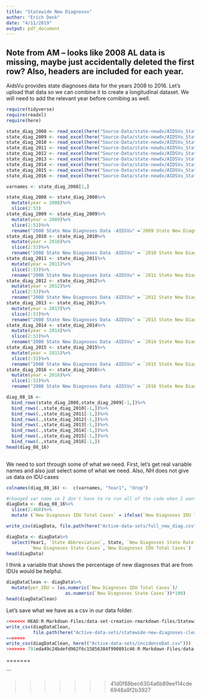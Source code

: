 ```yaml
---
title: "Statewide New Diagnoses"
author: "Erich Denk"
date: "4/11/2019"
output: pdf_document
---
```

## Note from AM -- looks like 2008 AL data is missing, maybe just accidentally deleted the first row? Also, headers are included for each year. 

AidsVu provides state diagnoses data for the years 2008 to 2016. Let's upload that data so we can combine it to create a longitudinal dataset. We will need to add the relevant year before comibing as well.

```r
require(tidyverse)
require(readxl)
require(here)

state_diag_2008 <- read_excel(here("Source-Data/state-newdx/AIDSVu_State_New-DX-Data-Sets_2008.xlsx"))
state_diag_2009 <- read_excel(here("Source-Data/state-newdx/AIDSVu_State_New-DX-Data-Sets_2009.xlsx"))
state_diag_2010 <- read_excel(here("Source-Data/state-newdx/AIDSVu_State_New-DX-Data-Sets_2010.xlsx"))
state_diag_2011 <- read_excel(here("Source-Data/state-newdx/AIDSVu_State_New-DX-Data-Sets_2011.xlsx"))
state_diag_2012 <- read_excel(here("Source-Data/state-newdx/AIDSVu_State_New-DX-Data-Sets_2012.xlsx"))
state_diag_2013 <- read_excel(here("Source-Data/state-newdx/AIDSVu_State_New-DX-Data-Sets_2013.xlsx"))
state_diag_2014 <- read_excel(here("Source-Data/state-newdx/AIDSVu_State_New-DX-Data-Sets_2014.xlsx"))
state_diag_2015 <- read_excel(here("Source-Data/state-newdx/AIDSVu_State_New-DX-Data-Sets_2015.xlsx"))
state_diag_2016 <- read_excel(here("Source-Data/state-newdx/AIDSVu_State_New-DX-Data-Sets_2016.xlsx"))
```

```r
varnames <- state_diag_2008[2,]

state_diag_2008 <- state_diag_2008%>%
  mutate(year = 2008)%>%
  slice(2:53)
state_diag_2009 <- state_diag_2009%>%
  mutate(year = 2009)%>%
  slice(2:53)%>%
  rename("2008 State New Diagnoses Data -AIDSVu" =`2009 State New Diagnoses Data - AIDSVu`)
state_diag_2010 <- state_diag_2010%>%
  mutate(year = 2010)%>%
  slice(2:53)%>%
  rename("2008 State New Diagnoses Data -AIDSVu" = `2010 State New Diagnoses Data - AIDSVu`)
state_diag_2011 <- state_diag_2011%>%
  mutate(year = 2011)%>%
  slice(2:53)%>%
  rename("2008 State New Diagnoses Data -AIDSVu" = `2011 State New Diagnoses Data - AIDSVu`)
state_diag_2012 <- state_diag_2012%>%
  mutate(year = 2012)%>%
  slice(2:53)%>%
  rename("2008 State New Diagnoses Data -AIDSVu" = `2012 State New Diagnoses Data - AIDSVu`)
state_diag_2013 <- state_diag_2013%>%
  mutate(year = 2013)%>%
  slice(2:53)%>%
  rename("2008 State New Diagnoses Data -AIDSVu" = `2013 State New Diagnoses Data - AIDSVu`)
state_diag_2014 <- state_diag_2014%>%
  mutate(year = 2014)%>%
  slice(2:53)%>%
  rename("2008 State New Diagnoses Data -AIDSVu" = `2014 State New Diagnoses Data - AIDSVu`)
state_diag_2015 <- state_diag_2015%>%
  mutate(year = 2015)%>%
  slice(2:53)%>%
  rename("2008 State New Diagnoses Data -AIDSVu" = `2015 State New Diagnoses Data - AIDSVu`)
state_diag_2016 <- state_diag_2016%>%
  mutate(year = 2016)%>%
  slice(2:53)%>%
  rename("2008 State New Diagnoses Data -AIDSVu" = `2016 State New Diagnoses Data - AIDSVu`)
```

```r

diag_08_16 <- 
  bind_rows(state_diag_2008,state_diag_2009[-1,])%>%
  bind_rows(.,state_diag_2010[-1,])%>%
  bind_rows(.,state_diag_2011[-1,])%>%
  bind_rows(.,state_diag_2012[-1,])%>%
  bind_rows(.,state_diag_2013[-1,])%>%
  bind_rows(.,state_diag_2014[-1,])%>%
  bind_rows(.,state_diag_2015[-1,])%>%
  bind_rows(.,state_diag_2016[-1,])
head(diag_08_16)
  
```

We need to sort through some of what we need. First, let's get real variable names and also just select some of what we need. Also, NH does not give us data on IDU cases
```r
colnames(diag_08_16) <-  c(varnames, "Year1", "drop")

```
```r
#changed var name so I don't have to re run all of the code when I want to test this section 
diagData <- diag_08_16%>%
  slice(2:468)%>%
  mutate (`New Diagnoses IDU Total Cases` = ifelse(`New Diagnoses IDU Total Cases` < 0, NA, `New Diagnoses IDU Total Cases`))

write_csv(diagData, file.path(here("Active-data-sets/full_new_diag.csv")))
```
```r
diagData <- diagData%>%
  select(Year1, `State Abbreviation`, State, `New Diagnoses State Rate`, 
         `New Diagnoses State Cases`,`New Diagnoses IDU Total Cases`)
head(diagData)
```

I think a variable that shows the percentage of new diagnoses that are from IDUs would be helpful.
```r
diagDataClean <- diagData%>%
  mutate(per_IDU = (as.numeric(`New Diagnoses IDU Total Cases`)/
                      as.numeric(`New Diagnoses State Cases`))*100)
head(diagDataClean)
```

Let's save what we have as a csv in our data folder.
```r
<<<<<<< HEAD:R-Markdown-Files/data-set-creation-rmarkdown-files/Statewide New Diagnoses.Rmd
write_csv(diagDataClean, 
          file.path(here("Active-data-sets/statewide-new-diagnoses-clean.csv")))
=======
write_csv(diagDataClean, here(("Active-data-sets/incidenceDat.csv")))
>>>>>>> 791eda49c24bdefd962f6c15856384f990891c46:R-Markdown-Files/data-set-creation-rmarkdown-files/Statewide New Diagnoses for mapping.Rmd
```


=======

```

>>>>>>> 41d0f88bec6304a6b89ee114cde6948a9f2b3927
